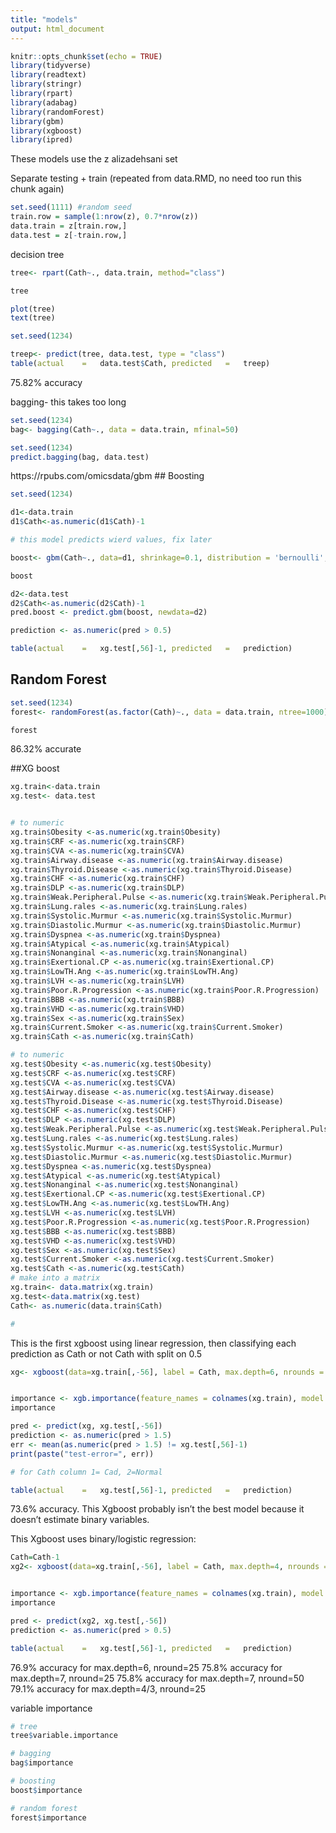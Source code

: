 ---
title: "models"
output: html_document
---

```{r setup, include=FALSE}
knitr::opts_chunk$set(echo = TRUE)
library(tidyverse)
library(readtext)
library(stringr)
library(rpart)
library(adabag)
library(randomForest)
library(gbm)
library(xgboost)
library(ipred)
```
These models use the z alizadehsani set

Separate testing + train (repeated from data.RMD, no need too run this chunk again)

```{r}
set.seed(1111) #random seed   
train.row = sample(1:nrow(z), 0.7*nrow(z))  
data.train = z[train.row,]  
data.test = z[-train.row,]

```


decision tree
```{r}

tree<- rpart(Cath~., data.train, method="class")

tree

plot(tree)
text(tree)

set.seed(1234)

treep<- predict(tree, data.test, type = "class")
table(actual	=	data.test$Cath,	predicted	=	treep)

```
75.82% accuracy

bagging- this takes too long
```{r}
set.seed(1234)
bag<- bagging(Cath~., data = data.train, mfinal=50)

set.seed(1234)
predict.bagging(bag, data.test)


```

https://rpubs.com/omicsdata/gbm
## Boosting 
```{r}

set.seed(1234)

d1<-data.train
d1$Cath<-as.numeric(d1$Cath)-1

# this model predicts wierd values, fix later

boost<- gbm(Cath~., data=d1, shrinkage=0.1, distribution = 'bernoulli', cv.folds=5, n.trees=100)

boost

d2<-data.test
d2$Cath<-as.numeric(d2$Cath)-1
pred.boost <- predict.gbm(boost, newdata=d2)

prediction <- as.numeric(pred > 0.5)

table(actual	=	xg.test[,56]-1,	predicted	=	prediction)

```


## Random Forest 

```{r}
set.seed(1234)
forest<- randomForest(as.factor(Cath)~., data = data.train, ntree=1000)

forest

```
86.32% accurate 


##XG boost

```{r}
xg.train<-data.train
xg.test<- data.test


# to numeric
xg.train$Obesity <-as.numeric(xg.train$Obesity)
xg.train$CRF <-as.numeric(xg.train$CRF)
xg.train$CVA <-as.numeric(xg.train$CVA)
xg.train$Airway.disease <-as.numeric(xg.train$Airway.disease)
xg.train$Thyroid.Disease <-as.numeric(xg.train$Thyroid.Disease)
xg.train$CHF <-as.numeric(xg.train$CHF)
xg.train$DLP <-as.numeric(xg.train$DLP)
xg.train$Weak.Peripheral.Pulse <-as.numeric(xg.train$Weak.Peripheral.Pulse)
xg.train$Lung.rales <-as.numeric(xg.train$Lung.rales)
xg.train$Systolic.Murmur <-as.numeric(xg.train$Systolic.Murmur)
xg.train$Diastolic.Murmur <-as.numeric(xg.train$Diastolic.Murmur)
xg.train$Dyspnea <-as.numeric(xg.train$Dyspnea)
xg.train$Atypical <-as.numeric(xg.train$Atypical)
xg.train$Nonanginal <-as.numeric(xg.train$Nonanginal)
xg.train$Exertional.CP <-as.numeric(xg.train$Exertional.CP)
xg.train$LowTH.Ang <-as.numeric(xg.train$LowTH.Ang)
xg.train$LVH <-as.numeric(xg.train$LVH)
xg.train$Poor.R.Progression <-as.numeric(xg.train$Poor.R.Progression)
xg.train$BBB <-as.numeric(xg.train$BBB)
xg.train$VHD <-as.numeric(xg.train$VHD)
xg.train$Sex <-as.numeric(xg.train$Sex)
xg.train$Current.Smoker <-as.numeric(xg.train$Current.Smoker)
xg.train$Cath <-as.numeric(xg.train$Cath)

# to numeric
xg.test$Obesity <-as.numeric(xg.test$Obesity)
xg.test$CRF <-as.numeric(xg.test$CRF)
xg.test$CVA <-as.numeric(xg.test$CVA)
xg.test$Airway.disease <-as.numeric(xg.test$Airway.disease)
xg.test$Thyroid.Disease <-as.numeric(xg.test$Thyroid.Disease)
xg.test$CHF <-as.numeric(xg.test$CHF)
xg.test$DLP <-as.numeric(xg.test$DLP)
xg.test$Weak.Peripheral.Pulse <-as.numeric(xg.test$Weak.Peripheral.Pulse)
xg.test$Lung.rales <-as.numeric(xg.test$Lung.rales)
xg.test$Systolic.Murmur <-as.numeric(xg.test$Systolic.Murmur)
xg.test$Diastolic.Murmur <-as.numeric(xg.test$Diastolic.Murmur)
xg.test$Dyspnea <-as.numeric(xg.test$Dyspnea)
xg.test$Atypical <-as.numeric(xg.test$Atypical)
xg.test$Nonanginal <-as.numeric(xg.test$Nonanginal)
xg.test$Exertional.CP <-as.numeric(xg.test$Exertional.CP)
xg.test$LowTH.Ang <-as.numeric(xg.test$LowTH.Ang)
xg.test$LVH <-as.numeric(xg.test$LVH)
xg.test$Poor.R.Progression <-as.numeric(xg.test$Poor.R.Progression)
xg.test$BBB <-as.numeric(xg.test$BBB)
xg.test$VHD <-as.numeric(xg.test$VHD)
xg.test$Sex <-as.numeric(xg.test$Sex)
xg.test$Current.Smoker <-as.numeric(xg.test$Current.Smoker)
xg.test$Cath <-as.numeric(xg.test$Cath)
# make into a matrix
xg.train<- data.matrix(xg.train)
xg.test<-data.matrix(xg.test)
Cath<- as.numeric(data.train$Cath)

# 
```

This is the first xgboost using linear regression, then classifying each prediction as Cath or not Cath with split on 0.5
```{r}
xg<- xgboost(data=xg.train[,-56], label = Cath, max.depth=6, nrounds = 25)


importance <- xgb.importance(feature_names = colnames(xg.train), model = xg)
importance

pred <- predict(xg, xg.test[,-56])
prediction <- as.numeric(pred > 1.5)
err <- mean(as.numeric(pred > 1.5) != xg.test[,56]-1)
print(paste("test-error=", err))

# for Cath column 1= Cad, 2=Normal

table(actual	=	xg.test[,56]-1,	predicted	=	prediction)
```
73.6% accuracy. This Xgboost probably isn't the best model because it doesn't estimate binary variables.

This Xgboost uses binary/logistic regression:
```{r}
Cath=Cath-1
xg2<- xgboost(data=xg.train[,-56], label = Cath, max.depth=4, nrounds = 25, objective = "binary:logistic")


importance <- xgb.importance(feature_names = colnames(xg.train), model = xg2)
importance

pred <- predict(xg2, xg.test[,-56])
prediction <- as.numeric(pred > 0.5)

table(actual	=	xg.test[,56]-1,	predicted	=	prediction)
```
76.9% accuracy for max.depth=6, nround=25
75.8% accuracy for max.depth=7, nround=25
75.8% accuracy for max.depth=7, nround=50
79.1% accuracy for max.depth=4/3, nround=25

variable importance
```{r}
# tree
tree$variable.importance

# bagging
bag$importance

# boosting
boost$importance

# random forest
forest$importance
```